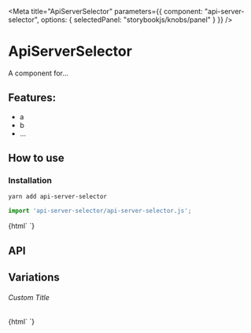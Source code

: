 

<Meta 
  title="ApiServerSelector"
  parameters={{
    component: "api-server-selector",
    options: { selectedPanel: "storybookjs/knobs/panel" }
  }}
/>

# ApiServerSelector

A component for...

## Features:

- a
- b
- ...

## How to use

### Installation

```bash
yarn add api-server-selector
```

```js
import 'api-server-selector/api-server-selector.js';
```

<Preview withToolbar>
  <Story name="Simple">
    {html`
      <api-server-selector></api-server-selector>
    `}
  </Story>
</Preview>

## API

<Props of="api-server-selector" />

## Variations

###### Custom Title

<Story name="Custom Title">
  {html`
    <api-server-selector .title=${'Hello World'}></api-server-selector>
  `}
</Story>
